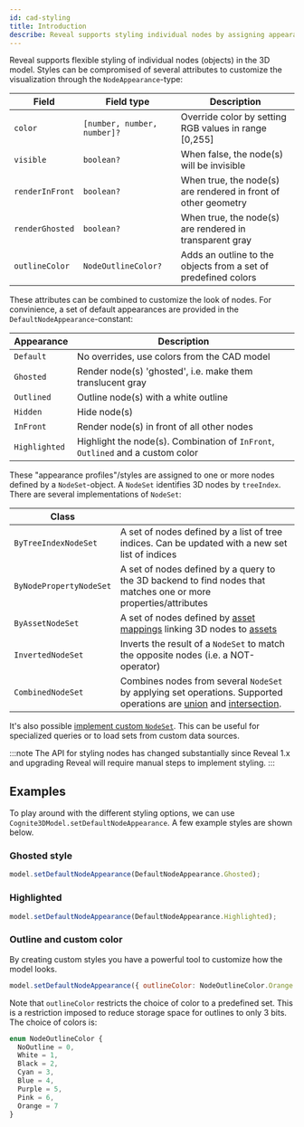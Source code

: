 ```yaml
---
id: cad-styling
title: Introduction
describe: Reveal supports styling individual nodes by assigning appearance profiles.
---
```



Reveal supports flexible styling of individual nodes (objects) in the 3D model. Styles can
be compromised of several attributes to customize the visualization through the `NodeAppearance`-type:

| Field           | Field type                  | Description                                           |
| --------------- | --------------------------- | ----------------------------------------------------- |
| `color`         | `[number, number, number]?` | Override color by setting RGB values in range [0,255] |
| `visible`       | `boolean?`                  | When false, the node(s) will be invisible             |
| `renderInFront` | `boolean?`                  | When true, the node(s) are rendered in front of other geometry |
| `renderGhosted` | `boolean?`                  | When true, the node(s) are rendered in transparent gray |
| `outlineColor`  | `NodeOutlineColor?`         | Adds an outline to the objects from a set of predefined colors |

These attributes can be combined to customize the look of nodes. For convinience, a set of default appearances are
provided in the `DefaultNodeAppearance`-constant:

| Appearance           | Description                                                                      |
| ------------------- | -------------------------------------------------------------------------------- |
| `Default`           | No overrides, use colors from the CAD model                                      |
| `Ghosted`           | Render node(s) 'ghosted', i.e. make them translucent gray                        |
| `Outlined`          | Outline node(s) with a white outline                                             |
| `Hidden`            | Hide node(s)                                                                     |
| `InFront`           | Render node(s) in front of all other nodes                                       |
| `Highlighted`       | Highlight the node(s). Combination of `InFront`, `Outlined` and a custom color   |

These "appearance profiles"/styles are assigned to one or more nodes defined by a `NodeSet`-object. A `NodeSet`
identifies 3D nodes by `treeIndex`. There are several implementations of `NodeSet`:

| Class                    |                                                                                  |
| ------------------------ | -------------------------------------------------------------------------------- |
| `ByTreeIndexNodeSet`     | A set of nodes defined by a list of tree indices. Can be updated with a new set list of indices |
| `ByNodePropertyNodeSet`  | A set of nodes defined by a query to the 3D backend to find nodes that matches one or more properties/attributes |
| `ByAssetNodeSet`         | A set of nodes defined by [asset mappings](https://docs.cognite.com/api/v1/#tag/3D-Asset-Mapping) linking 3D nodes to [assets](https://docs.cognite.com/dev/concepts/resource_types/assets.html) |
| `InvertedNodeSet`        | Inverts the result of a `NodeSet` to match the opposite nodes (i.e. a NOT-operator) |
| `CombinedNodeSet`        | Combines nodes from several `NodeSet` by applying set operations. Supported operations are [union](https://en.wikipedia.org/wiki/Union_(set_theory)") and [intersection](https://en.wikipedia.org/wiki/Intersection_(set_theory)). |

It's also possible [implement custom `NodeSet`](cad-styling-custom). This can be useful for specialized queries or to load
sets from custom data sources.

:::note
The API for styling nodes has changed substantially since Reveal 1.x and upgrading Reveal
will require manual steps to implement styling.
:::

## Examples

<DemoWrapper name="Cognite3DViewerDemo" />

To play around with the different styling options, we can use `Cognite3DModel.setDefaultNodeAppearance`.
A few example styles are shown below.

### Ghosted style

```js runnable
model.setDefaultNodeAppearance(DefaultNodeAppearance.Ghosted);
```

### Highlighted

```js runnable
model.setDefaultNodeAppearance(DefaultNodeAppearance.Highlighted);
```
### Outline and custom color

By creating custom styles you have a powerful tool to customize how the model looks.

```js runnable
model.setDefaultNodeAppearance({ outlineColor: NodeOutlineColor.Orange });
```

Note that `outlineColor` restricts the choice of color to a predefined set. This is
a restriction imposed to reduce storage space for outlines to only 3 bits. The choice
of colors is:

```ts
enum NodeOutlineColor {
  NoOutline = 0,
  White = 1,
  Black = 2,
  Cyan = 3,
  Blue = 4,
  Purple = 5,
  Pink = 6,
  Orange = 7
}
```
